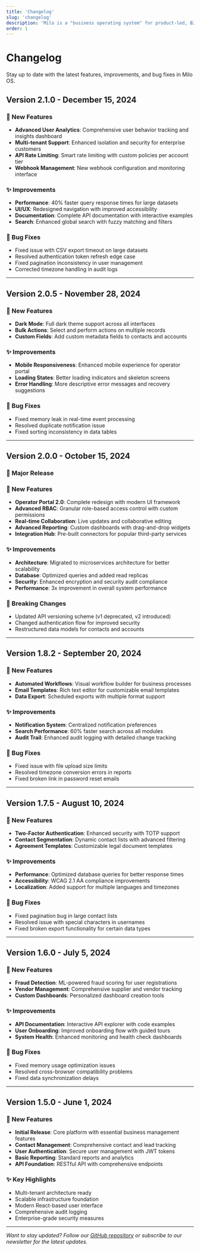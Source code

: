 ```yaml
---
title: 'Changelog'
slug: 'changelog'
description: 'Milo is a "business operating system" for product-led, B2B companies.'
order: 1
---
```


# Changelog

Stay up to date with the latest features, improvements, and bug fixes in Milo OS.

## Version 2.1.0 - December 15, 2024

### 🚀 New Features
- **Advanced User Analytics**: Comprehensive user behavior tracking and insights dashboard
- **Multi-tenant Support**: Enhanced isolation and security for enterprise customers
- **API Rate Limiting**: Smart rate limiting with custom policies per account tier
- **Webhook Management**: New webhook configuration and monitoring interface

### ✨ Improvements
- **Performance**: 40% faster query response times for large datasets
- **UI/UX**: Redesigned navigation with improved accessibility
- **Documentation**: Complete API documentation with interactive examples
- **Search**: Enhanced global search with fuzzy matching and filters

### 🐛 Bug Fixes
- Fixed issue with CSV export timeout on large datasets
- Resolved authentication token refresh edge case
- Fixed pagination inconsistency in user management
- Corrected timezone handling in audit logs

---

## Version 2.0.5 - November 28, 2024

### 🚀 New Features
- **Dark Mode**: Full dark theme support across all interfaces
- **Bulk Actions**: Select and perform actions on multiple records
- **Custom Fields**: Add custom metadata fields to contacts and accounts

### ✨ Improvements
- **Mobile Responsiveness**: Enhanced mobile experience for operator portal
- **Loading States**: Better loading indicators and skeleton screens
- **Error Handling**: More descriptive error messages and recovery suggestions

### 🐛 Bug Fixes
- Fixed memory leak in real-time event processing
- Resolved duplicate notification issue
- Fixed sorting inconsistency in data tables

---

## Version 2.0.0 - October 15, 2024

### 🎉 Major Release

### 🚀 New Features
- **Operator Portal 2.0**: Complete redesign with modern UI framework
- **Advanced RBAC**: Granular role-based access control with custom permissions
- **Real-time Collaboration**: Live updates and collaborative editing
- **Advanced Reporting**: Custom dashboards with drag-and-drop widgets
- **Integration Hub**: Pre-built connectors for popular third-party services

### ✨ Improvements
- **Architecture**: Migrated to microservices architecture for better scalability
- **Database**: Optimized queries and added read replicas
- **Security**: Enhanced encryption and security audit compliance
- **Performance**: 3x improvement in overall system performance

### 🔄 Breaking Changes
- Updated API versioning scheme (v1 deprecated, v2 introduced)
- Changed authentication flow for improved security
- Restructured data models for contacts and accounts

---

## Version 1.8.2 - September 20, 2024

### 🚀 New Features
- **Automated Workflows**: Visual workflow builder for business processes
- **Email Templates**: Rich text editor for customizable email templates
- **Data Export**: Scheduled exports with multiple format support

### ✨ Improvements
- **Notification System**: Centralized notification preferences
- **Search Performance**: 60% faster search across all modules
- **Audit Trail**: Enhanced audit logging with detailed change tracking

### 🐛 Bug Fixes
- Fixed issue with file upload size limits
- Resolved timezone conversion errors in reports
- Fixed broken link in password reset emails

---

## Version 1.7.5 - August 10, 2024

### 🚀 New Features
- **Two-Factor Authentication**: Enhanced security with TOTP support
- **Contact Segmentation**: Dynamic contact lists with advanced filtering
- **Agreement Templates**: Customizable legal document templates

### ✨ Improvements
- **Performance**: Optimized database queries for better response times
- **Accessibility**: WCAG 2.1 AA compliance improvements
- **Localization**: Added support for multiple languages and timezones

### 🐛 Bug Fixes
- Fixed pagination bug in large contact lists
- Resolved issue with special characters in usernames
- Fixed broken export functionality for certain data types

---

## Version 1.6.0 - July 5, 2024

### 🚀 New Features
- **Fraud Detection**: ML-powered fraud scoring for user registrations
- **Vendor Management**: Comprehensive supplier and vendor tracking
- **Custom Dashboards**: Personalized dashboard creation tools

### ✨ Improvements
- **API Documentation**: Interactive API explorer with code examples
- **User Onboarding**: Improved onboarding flow with guided tours
- **System Health**: Enhanced monitoring and health check dashboards

### 🐛 Bug Fixes
- Fixed memory usage optimization issues
- Resolved cross-browser compatibility problems
- Fixed data synchronization delays

---

## Version 1.5.0 - June 1, 2024

### 🚀 New Features
- **Initial Release**: Core platform with essential business management features
- **Contact Management**: Comprehensive contact and lead tracking
- **User Authentication**: Secure user management with JWT tokens
- **Basic Reporting**: Standard reports and analytics
- **API Foundation**: RESTful API with comprehensive endpoints

### ✨ Key Highlights
- Multi-tenant architecture ready
- Scalable infrastructure foundation
- Modern React-based user interface
- Comprehensive audit logging
- Enterprise-grade security measures

---

*Want to stay updated? Follow our [GitHub repository](https://github.com/milo-os) or subscribe to our newsletter for the latest updates.*
